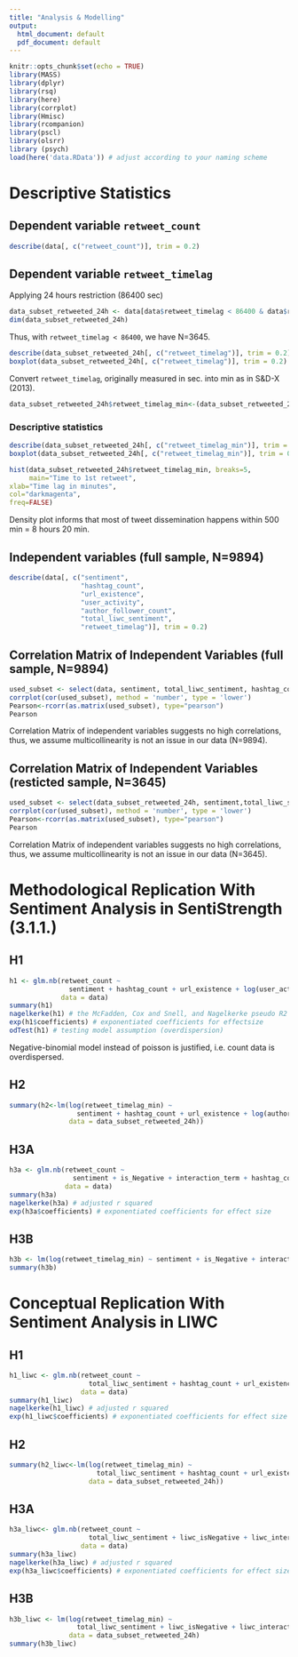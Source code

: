 ```yaml
---
title: "Analysis & Modelling"
output:
  html_document: default
  pdf_document: default
---
```


```r
knitr::opts_chunk$set(echo = TRUE)
library(MASS)
library(dplyr)
library(rsq)
library(here)
library(corrplot)
library(Hmisc)
library(rcompanion)
library(pscl)
library(olsrr)
library (psych)
load(here('data.RData')) # adjust according to your naming scheme
```

# Descriptive Statistics

## Dependent variable `retweet_count`

```r
describe(data[, c("retweet_count")], trim = 0.2)
```

## Dependent variable `retweet_timelag` 

Applying 24 hours restriction (86400 sec)

```r

data_subset_retweeted_24h <- data[data$retweet_timelag < 86400 & data$retweet_count > 0,]
dim(data_subset_retweeted_24h)
```
  
Thus, with `retweet_timelag < 86400`, we have N=3645. 

```r
describe(data_subset_retweeted_24h[, c("retweet_timelag")], trim = 0.2)
boxplot(data_subset_retweeted_24h[, c("retweet_timelag")], trim = 0.2)
```

  
Convert `retweet_timelag`, originally measured in sec. into min as in S&D-X (2013). 

```r
data_subset_retweeted_24h$retweet_timelag_min<-(data_subset_retweeted_24h$retweet_timelag)/60
```
  
### Descriptive statistics 

```r
describe(data_subset_retweeted_24h[, c("retweet_timelag_min")], trim = 0.2)
boxplot(data_subset_retweeted_24h[, c("retweet_timelag_min")], trim = 0.2)
```
  

```r
hist(data_subset_retweeted_24h$retweet_timelag_min, breaks=5, 
     main="Time to 1st retweet",
xlab="Time lag in minutes",
col="darkmagenta",
freq=FALSE)
```

Density plot informs that most of tweet dissemination happens within 500 min = 8 hours 20 min. 


## Independent variables (full sample, N=9894)

```r
describe(data[, c("sentiment",
                  "hashtag_count",
                  "url_existence",
                  "user_activity",
                  "author_follower_count",
                  "total_liwc_sentiment",
                  "retweet_timelag")], trim = 0.2)
```

## Correlation Matrix of Independent Variables  (full sample, N=9894)
```r
used_subset <- select(data, sentiment, total_liwc_sentiment, hashtag_count, url_existence, user_activity, author_follower_count)
corrplot(cor(used_subset), method = 'number', type = 'lower')
Pearson<-rcorr(as.matrix(used_subset), type="pearson")
Pearson 
```

Correlation Matrix of independent variables suggests no high correlations, thus, we assume multicollinearity is not an issue in our data (N=9894).    


## Correlation Matrix of Independent Variables  (resticted sample, N=3645)

```r
used_subset <- select(data_subset_retweeted_24h, sentiment,total_liwc_sentiment, hashtag_count, url_existence, user_activity, author_follower_count)
corrplot(cor(used_subset), method = 'number', type = 'lower')
Pearson<-rcorr(as.matrix(used_subset), type="pearson")
Pearson 
```

Correlation Matrix of independent variables suggests no high correlations, thus, we assume multicollinearity is not an issue in our data (N=3645).

# Methodological Replication With Sentiment Analysis in SentiStrength (3.1.1.)

## H1

```r
h1 <- glm.nb(retweet_count ~ 
               sentiment + hashtag_count + url_existence + log(user_activity) + log(author_follower_count),
             data = data)
summary(h1)
nagelkerke(h1) # the McFadden, Cox and Snell, and Nagelkerke pseudo R2
exp(h1$coefficients) # exponentiated coefficients for effectsize
odTest(h1) # testing model assumption (overdispersion)
```

Negative-binomial model instead of poisson is justified, i.e. count data is overdispersed. 

## H2

```r
summary(h2<-lm(log(retweet_timelag_min) ~ 
                 sentiment + hashtag_count + url_existence + log(author_follower_count) + log(user_activity),
               data = data_subset_retweeted_24h))
```

## H3A

```r
h3a <- glm.nb(retweet_count ~
                sentiment + is_Negative + interaction_term + hashtag_count + url_existence + log(user_activity) + log(author_follower_count),
              data = data)
summary(h3a)
nagelkerke(h3a) # adjusted r squared 
exp(h3a$coefficients) # exponentiated coefficients for effect size
```

## H3B

```r
h3b <- lm(log(retweet_timelag_min) ~ sentiment + is_Negative + interaction_term + hashtag_count + url_existence + log(author_follower_count) + log(user_activity), data = data_subset_retweeted_24h)
summary(h3b)
```

# Conceptual Replication With Sentiment Analysis in LIWC

## H1

```r
h1_liwc <- glm.nb(retweet_count ~
                    total_liwc_sentiment + hashtag_count + url_existence + log(user_activity) + log(author_follower_count),
                  data = data)
summary(h1_liwc)
nagelkerke(h1_liwc) # adjusted r squared 
exp(h1_liwc$coefficients) # exponentiated coefficients for effect size
```

## H2

```r
summary(h2_liwc<-lm(log(retweet_timelag_min) ~
                      total_liwc_sentiment + hashtag_count + url_existence + log(author_follower_count) + log(user_activity),
                    data = data_subset_retweeted_24h))
```

## H3A

```r
h3a_liwc<- glm.nb(retweet_count ~
                    total_liwc_sentiment + liwc_isNegative + liwc_interaction_term + hashtag_count + url_existence + log(user_activity) + log(author_follower_count),
                  data = data)
summary(h3a_liwc)
nagelkerke(h3a_liwc) # adjusted r squared 
exp(h3a_liwc$coefficients) # exponentiated coefficients for effect size
```

## H3B
```r
h3b_liwc <- lm(log(retweet_timelag_min) ~
                 total_liwc_sentiment + liwc_isNegative + liwc_interaction_term + hashtag_count + url_existence + log(author_follower_count) + log(user_activity),
               data = data_subset_retweeted_24h)
summary(h3b_liwc)
```